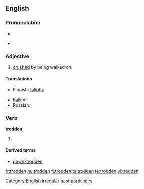 ==English==

===Pronunciation===
* {{IPA|/'tɻɔdən/}}
* {{audio|En-us-trodden.ogg|Audio (US)}}
*: {{rhymes|ɒdən}}

===Adjective===
{{en-adj}}

# [[crushed]] by being walked on.

====Translations====
{{trans-top|crushed by being walked on}}
* Finnish: [[tallottu]]
{{trans-mid}}
* Italian: {{t-|it|calpestato}}
* Russian: {{t|ru|раздавлен (-а)|sc=Cyrl}}
{{trans-bottom}}

===Verb===
'''trodden'''

# {{past participle of|[[tread]]}}

====Derived terms====
* [[down-trodden]]

[[Category:English irregular past participles]]

[[fr:trodden]]
[[hu:trodden]]
[[fi:trodden]]
[[ta:trodden]]
[[te:trodden]]
[[vi:trodden]]